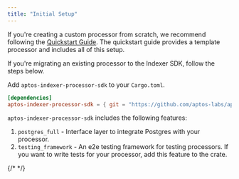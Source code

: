 ```yaml
---
title: "Initial Setup"
---
```


If you're creating a custom processor from scratch, we recommend following the [Quickstart Guide](../../../../../build/indexer/indexer-sdk/quickstart).
The quickstart guide provides a template processor and includes all of this setup.

If you're migrating an existing processor to the Indexer SDK, follow the steps below.

Add `aptos-indexer-processor-sdk` to your `Cargo.toml`.

```toml
[dependencies]
aptos-indexer-processor-sdk = { git = "https://github.com/aptos-labs/aptos-indexer-processor-sdk.git", rev = "aptos-indexer-processor-sdk-v1.0.0" }
```

`aptos-indexer-processor-sdk` includes the following features:

1. `postgres_full` - Interface layer to integrate Postgres with your processor.
2. `testing_framework` - An e2e testing framework for testing processors. If you want to write tests for your processor, add this feature to the crate.

{/* <!-- Add list of SDK releases once we have that --> */}
